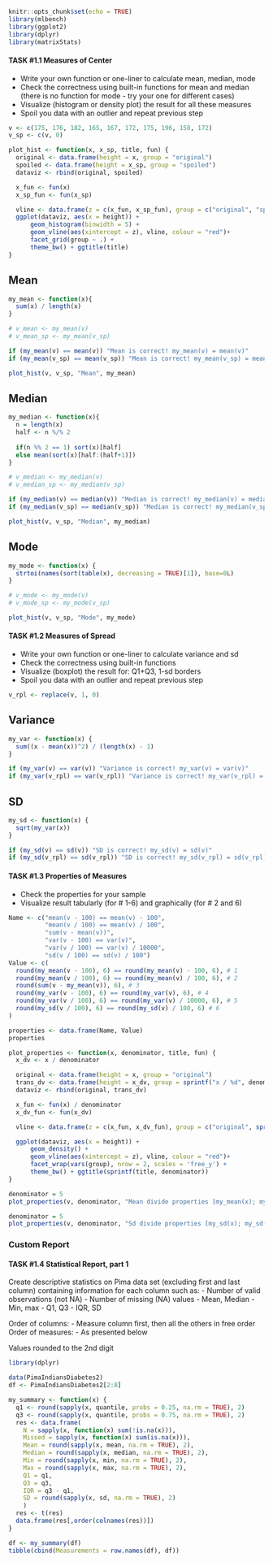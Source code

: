 ```r
knitr::opts_chunk$set(echo = TRUE)
library(mlbench)
library(ggplot2)
library(dplyr)
library(matrixStats)
```

#### TASK #1.1 Measures of Center

- Write your own function or one-liner to calculate mean, median, mode
- Check the correctness using built-in functions for mean and median (there is no function for mode - try your one for different cases)
- Visualize (histogram or density plot) the result for all these measures
- Spoil you data with an outlier and repeat previous step

```r
v <- c(175, 176, 182, 165, 167, 172, 175, 196, 158, 172)
v_sp <- c(v, 0)
```

```r
plot_hist <- function(x, x_sp, title, fun) {
  original <- data.frame(height = x, group = "original")
  spoiled <- data.frame(height = x_sp, group = "spoiled")
  dataviz <- rbind(original, spoiled)

  x_fun <- fun(x)
  x_sp_fun <- fun(x_sp)

  vline <- data.frame(z = c(x_fun, x_sp_fun), group = c("original", "spoiled"))
  ggplot(dataviz, aes(x = height)) +
      geom_histogram(binwidth = 5) +
      geom_vline(aes(xintercept = z), vline, colour = "red")+
      facet_grid(group ~ .) +
      theme_bw() + ggtitle(title)
}
```

## Mean

```r
my_mean <- function(x){
  sum(x) / length(x)
}

# v_mean <- my_mean(v)
# v_mean_sp <- my_mean(v_sp)

if (my_mean(v) == mean(v)) "Mean is correct! my_mean(v) = mean(v)"
if (my_mean(v_sp) == mean(v_sp)) "Mean is correct! my_mean(v_sp) = mean(v_sp)"

plot_hist(v, v_sp, "Mean", my_mean)
```

## Median

```r
my_median <- function(x){
  n = length(x)
  half <- n %/% 2
  
  if(n %% 2 == 1) sort(x)[half]
  else mean(sort(x)[half:(half+1)])
}

# v_median <- my_median(v)
# v_median_sp <- my_median(v_sp)

if (my_median(v) == median(v)) "Median is correct! my_median(v) = median(v)"
if (my_median(v_sp) == median(v_sp)) "Median is correct! my_median(v_sp) = median(v_sp)"

plot_hist(v, v_sp, "Median", my_median)
```

## Mode

```r
my_mode <- function(x) {
  strtoi(names(sort(table(x), decreasing = TRUE)[1]), base=0L)
}

# v_mode <- my_mode(v)
# v_mode_sp <- my_mode(v_sp)

plot_hist(v, v_sp, "Mode", my_mode)
```

#### TASK #1.2 Measures of Spread
- Write your own function or one-liner to calculate variance and sd
- Check the correctness using built-in functions 
- Visualize (boxplot) the result for: Q1+Q3, 1-sd borders
- Spoil you data with an outlier and repeat previous step

```r
v_rpl <- replace(v, 1, 0)
```

## Variance

```r
my_var <- function(x) {
  sum((x - mean(x))^2) / (length(x) - 1)
}

if (my_var(v) == var(v)) "Variance is correct! my_var(v) = var(v)"
if (my_var(v_rpl) == var(v_rpl)) "Variance is correct! my_var(v_rpl) = var(v_rpl)"
```

## SD

```r
my_sd <- function(x) {
  sqrt(my_var(x))
}

if (my_sd(v) == sd(v)) "SD is correct! my_sd(v) = sd(v)"
if (my_sd(v_rpl) == sd(v_rpl)) "SD is correct! my_sd(v_rpl) = sd(v_rpl)"
```

#### TASK #1.3 Properties of Measures
- Check the properties for your sample
- Visualize result tabularly (for # 1-6) and graphically (for # 2 and 6)

```r
Name <- c("mean(v - 100) == mean(v) - 100", 
          "mean(v / 100) == mean(v) / 100", 
          "sum(v - mean(v))", 
          "var(v - 100) == var(v)", 
          "var(v / 100) == var(v) / 10000", 
          "sd(v / 100) == sd(v) / 100")
Value <- c(
  round(my_mean(v - 100), 6) == round(my_mean(v) - 100, 6), # 1
  round(my_mean(v / 100), 6) == round(my_mean(v) / 100, 6), # 2
  round(sum(v - my_mean(v)), 6), # 3
  round(my_var(v - 100), 6) == round(my_var(v), 6), # 4
  round(my_var(v / 100), 6) == round(my_var(v) / 10000, 6), # 5
  round(my_sd(v / 100), 6) == round(my_sd(v) / 100, 6) # 6
)

properties <- data.frame(Name, Value)
properties
```

```r
plot_properties <- function(x, denominator, title, fun) {
  x_dv <- x / denominator

  original <- data.frame(height = x, group = "original")
  trans_dv <- data.frame(height = x_dv, group = sprintf("x / %d", denominator))
  dataviz <- rbind(original, trans_dv)

  x_fun <- fun(x) / denominator
  x_dv_fun <- fun(x_dv)

  vline <- data.frame(z = c(x_fun, x_dv_fun), group = c("original", sprintf("x / %d", denominator)))

  ggplot(dataviz, aes(x = height)) +
      geom_density() +
      geom_vline(aes(xintercept = z), vline, colour = "red")+
      facet_wrap(vars(group), nrow = 2, scales = 'free_y') +
      theme_bw() + ggtitle(sprintf(title, denominator))
}
```

```r
denominator = 5
plot_properties(v, denominator, "Mean divide properties [my_mean(x); my_mean(x / %d)]", my_mean)
```

```r
denominator = 5
plot_properties(v, denominator, "Sd divide properties [my_sd(x); my_sd(x / %d)]", sd)
```

### Custom Report
#### TASK #1.4 Statistical Report, part 1
Create descriptive statistics on Pima data set (excluding first and last column)
containing information for each column such as:
- Number of valid observations (not NA)
- Number of missing (NA) values
- Mean, Median
- Min, max
- Q1, Q3
- IQR, SD

Order of columns:
- Measure column first, then all the others in free order
Order of measures:
- As presented below

Values rounded to the 2nd digit

```r
library(dplyr)

data(PimaIndiansDiabetes2)
df <- PimaIndiansDiabetes2[2:8]

my_summary <- function(x) {
  q1 <- round(sapply(x, quantile, probs = 0.25, na.rm = TRUE), 2)
  q3 <- round(sapply(x, quantile, probs = 0.75, na.rm = TRUE), 2)
  res <- data.frame(
    N = sapply(x, function(x) sum(!is.na(x))),
    Missed = sapply(x, function(x) sum(is.na(x))),
    Mean = round(sapply(x, mean, na.rm = TRUE), 2), 
    Median = round(sapply(x, median, na.rm = TRUE), 2),
    Min = round(sapply(x, min, na.rm = TRUE), 2),
    Max = round(sapply(x, max, na.rm = TRUE), 2),
    Q1 = q1,
    Q3 = q3,
    IQR = q3 - q1,
    SD = round(sapply(x, sd, na.rm = TRUE), 2)
    )
  res <- t(res)
  data.frame(res[,order(colnames(res))])
}

df <- my_summary(df)
tibble(cbind(Measurements = row.names(df), df))
```
